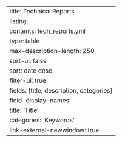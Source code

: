 ---
title: Technical Reports
listing:
  contents: tech_reports.yml
  type: table
  max-description-length: 250
  sort-ui: false
  sort: date desc
  filter-ui: true
  fields: [title, description, categories]
  field-display-names: 
      title: 'Title'
      categories: 'Keywords'
link-external-newwindow: true
---